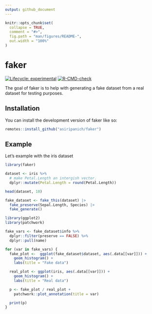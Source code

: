 ```yaml
---
output: github_document
---
```


<!-- README.md is generated from README.Rmd. Please edit that file -->

```r
knitr::opts_chunk$set(
  collapse = TRUE,
  comment = "#>",
  fig.path = "man/figures/README-",
  out.width = "100%"
)
```

# faker

<!-- badges: start -->

[![Lifecycle: experimental](https://img.shields.io/badge/lifecycle-experimental-orange.svg)](https://lifecycle.r-lib.org/articles/stages.html#experimental) [![R-CMD-check](https://github.com/asiripanich/faker/workflows/R-CMD-check/badge.svg)](https://github.com/asiripanich/faker/actions)

<!-- badges: end -->

The goal of faker is to help with generating a fake dataset from a real dataset for testing purposes.

## Installation

You can install the development version of faker like so:

``` r
remotes::install_github("asiripanich/faker") 
```

## Example

Let's example with the iris dataset

```r
library(faker)

dataset <- iris %>%
  # make Petal.Length an intergish vector.
  dplyr::mutate(Petal.Length = round(Petal.Length))

head(dataset, 10)

fake_dataset <- fake_this(dataset) |>
  fake_preserve(Sepal.Length, Species) |>
  fake_generate()
```

<!-- Faking a travel survey: -->

<!-- ```{r warning=FALSE} -->

<!-- library(vista) -->

<!-- vista_data <- get_vista18() -->

<!-- fake_persons <- fake_this(vista_data$trips) |> -->

<!--   fake_preserve( -->

<!--     tripid, persid, hhid, tripno, stops -->

<!--   ) |> -->

<!--   fake_generate() -->

<!-- waldo::compare( -->

<!--   vista_data$persons[seq_len(10), ], -->

<!--   fake_persons$dataset[seq_len(10), ] -->

<!-- ) -->

<!-- ``` -->

```r
library(ggplot2)
library(patchwork)

fake_vars <- fake_dataset$info %>% 
  dplyr::filter(preserve == FALSE) %>% 
  dplyr::pull(name)

for (var in fake_vars) {
  fake_plot <-  ggplot(fake_dataset$dataset, aes(.data[[var]])) +
    geom_histogram() +
    labs(title = "Fake data")

  real_plot <- ggplot(iris, aes(.data[[var]])) +
    geom_histogram() +
    labs(title = "Real data")

  p <- fake_plot / real_plot +
    patchwork::plot_annotation(title = var)

  print(p)
}
```
